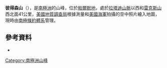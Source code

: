 {{coord|74|40|S|76|59|W|display=title}}

'''彼得森山'''（{{lang-en|Mount Peterson}}），是[[南極洲|南極洲]]的山峰，位於[[帕爾默地|帕爾默地]]，處於[[拉塔迪山脈|拉塔迪山脈]]以西和[[雷克斯山|雷克斯山]]西北面41公里，[[美國地質調查局|美國地質調查局]]根據測量和[[美國海軍|美國海軍]]拍攝的空中照片繪入地圖，現時由[[南極條約體系|南極條約體系]]管理。

==參考資料==
*{{usgs-gazetteer}}

{{Antarctica-geo-stub}}
[[Category:南極洲山峰|Category:南極洲山峰]]